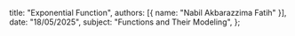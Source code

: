   title: "Exponential Function",
  authors: [{ name: "Nabil Akbarazzima Fatih" }],
  date: "18/05/2025",
  subject: "Functions and Their Modeling",
};
